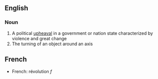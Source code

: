 ==English==
===Noun===
#A political [[upheaval]] in a government or nation state characterized by violence and great change
#The turning of an object around an axis

==French==
*French: révolution ''f''